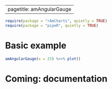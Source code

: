 ----
pagetitle: amAngularGauge
----
  
```r
require(package = "rAmCharts", quietly = TRUE)
require(package = "pipeR", quietly = TRUE)
```

# Basic example

```r
amAngularGauge(x = 25) %>>% plot()
```

# Coming: documentation